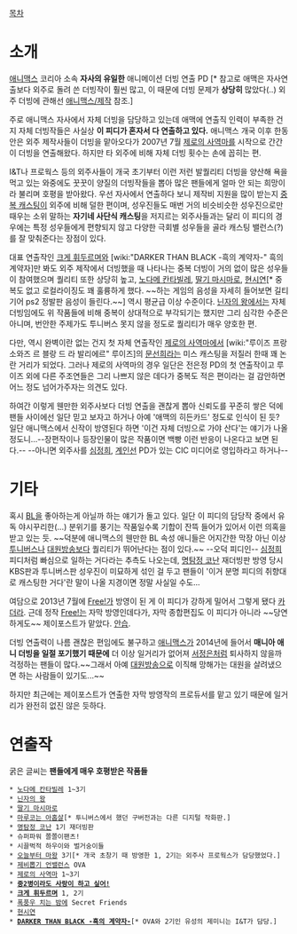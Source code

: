 [[목차]]
= 소개 =
[[애니맥스]] 코리아 소속 '''자사의 유일한''' 애니메이션 더빙 연출 PD [* 참고로 애맥은 자사연출보다 외주로 돌려 쓴 더빙작이 훨씬 많고, 이 때문에 더빙 문제가 '''상당히''' 많았다(..) 외주 더빙에 관해선 [[애니맥스/제작]] 참조.]

주로 애니맥스 자사에서 자체 더빙을 담당하고 있는데 애맥에 연출직 인력이 부족한 건지 자체 더빙작들은 사실상 '''이 피디가 혼자서 다 연출하고 있다.''' 애니맥스 개국 이후 한동안은 외주 제작사들이 더빙을 맡아오다가 2007년 7월 [[제로의 사역마]]를 시작으로 간간이 더빙을 연출해왔다. 하지만 타 외주에 비해 자체 더빙 횟수는 손에 꼽히는 편.

I&T나 프로웍스 등의 외주사들이 개국 초기부터 이런 저런 발퀄리티 더빙을 양산해 욕을 먹고 있는 와중에도 꿋꿋이 양질의 더빙작들을 뽑아 많은 팬들에게 얼마 안 되는 희망이라 불리며 호평을 받아왔다. 우선 자사에서 연출하다 보니 제작비 지원을 많이 받는지 [[중복 캐스팅]]이 외주에 비해 덜한 편이며, 성우진들도 매번 거의 비슷비슷한 성우진으로만 때우는 소위 말하는 '''자기네 사단식 캐스팅'''을 저지르는 외주사들과는 달리 이 피디의 경우에는 특정 성우들에게 편향되지 않고 다양한 극회별 성우들을 골라 캐스팅 밸런스(?)를 잘 맞춰준다는 장점이 있다.

대표 연출작인 [[크게 휘두르며]]와 [wiki:"DARKER THAN BLACK -흑의 계약자-" 흑의 계약자]만 봐도 외주 제작에서 더빙했을 때 나타나는 중복 더빙이 거의 없이 많은 성우들이 참여했으며 퀄리티 또한 상당히 높고, [[노다메 칸타빌레]], [[딸기 마시마로]], [[현시연]][* 중복도 없고 로컬라이징도 꽤 훌륭하게 했다. ~~하는 게임의 음성을 자세히 들어보면 길티기어 ps2 정발판 음성이 들린다.~~] 역시 평균급 이상 수준이다. [[닌자의 왕]]에서는 자체 더빙임에도 위 작품들에 비해 중복이 상대적으로 부각되기는 했지만 그리 심각한 수준은 아니며, 번안한 주제가도 투니버스 못지 않을 정도로 퀄리티가 매우 양호한 편.

다만, 역시 완벽이란 없는 건지 첫 자체 연출작인 [[제로의 사역마]]에서 [wiki:"루이즈 프랑소와즈 르 블랑 드 라 발리에르" 루이즈]의 [[문선희]]라는 미스 캐스팅을 저질러 한때 꽤 논란 거리가 되었다. 그러나 제로의 사역마의 경우 일단은 전은정 PD의 첫 연출작이고 루이즈 외에 다른 주조연들은 그리 나쁘지 않은 데다가 중복도 적은 편이라는 걸 감안하면 어느 정도 넘어가주자는 의견도 있다.

하여간 이렇게 웬만한 외주사보다 더빙 연출을 괜찮게 뽑아 신뢰도를 꾸준히 쌓은 덕에 팬들 사이에선 일단 믿고 보자고 하거나 아예 '애맥의 히든카드' 정도로 인식이 된 듯? 일단 애니맥스에서 신작이 방영된다 하면 '이건 자체 더빙으로 가야 산다'는 얘기가 나올 정도니...--장편작이나 등장인물이 많은 작품이면 백빵 이런 반응이 나온다고 보면 된다.-- --아니면 외주사를 [[심정희]], [[계인선]] PD가 있는 CIC 미디어로 영입하라고 하거나--

= 기타 =
혹시 [[BL]]을 좋아하는게 아닐까 하는 얘기가 돌고 있다. 일단 이 피디의 담당작 중에서 유독 야시꾸리한(...) 분위기를 풍기는 작품일수록 기합이 잔뜩 들어가 있어서 이런 의혹을 받고 있는 듯. ~~덕분에 애니맥스의 웬만한 BL 속성 애니들은 어지간한 막장 아닌 이상 [[투니버스]]나 [[대원방송]]보다 퀄리티가 뛰어난다는 점이 있다.~~ --오덕 피디인-- [[심정희]] 피디처럼 빠심으로 일하는 거다라는 추측도 나오는데, [[명탐정 코난]] 재더빙판 방영 당시 KBS판과 투니버스판 성우진이 미묘하게 섞인 걸 두고 팬들이 '이거 분명 피디의 취향대로 캐스팅한 거다'란 말이 나올 지경이면 정말 사실일 수도...

여담으로 2013년 7월에 [[Free!]]가 방영이 된 게 이 피디가 강하게 밀어서 그렇게 됐다 [[카더라]]. 근데 정작 [[Free!]]는 자막 방영인데다가, 자막 종합편집도 이 피디가 아니라 ~~당연하게도~~ 제이포스트가 맡았다. [[안습]].

더빙 연출력이 나름 괜찮은 편임에도 불구하고 [[애니맥스]]가 2014년에 들어서 '''매니아 애니 더빙을 일절 포기했기 때문에''' 더 이상 일거리가 없어져 [[서정은]]처럼 퇴사하지 않을까 걱정하는 팬들이 많다.~~그래서 아예 [[대원방송]]으로 이직해 망해가는 대원을 살려냈으면 하는 사람들이 있기도...~~

하지만 최근에는 제이포스트가 연출한 자막 방영작의 프로듀서를 맡고 있기 때문에 일거리가 완전히 없진 않은 듯하다.

= 연출작 =
굵은 글씨는 '''팬들에게 매우 호평받은 작품들'''

 * [[노다메 칸타빌레]] 1~3기
 * [[닌자의 왕]]
 * [[딸기 마시마로]]
 * [[마루코는 아홉살]][* 투니버스에서 했던 구버전과는 다른 디지털 작화판.]
 * [[명탐정 코난]] 1기 재더빙판
 * 슈퍼파워 쫄쫄이팬츠!
 * 시끌벅적 하우이와 벌거숭이들
 * [[오늘부터 마왕]] 3기[* 개국 초창기 때 방영한 1, 2기는 외주사 프로웍스가 담당했었다.]
 * [[제비뽑기 언밸런스]] OVA
 * [[제로의 사역마]] 1~3기
 * '''[[중2병이라도 사랑이 하고 싶어!]]'''
 * '''[[크게 휘두르며]]''' 1, 2기
 * [[폭풍우 치는 밤에]] Secret Friends
 * [[현시연]]
 * '''[[DARKER THAN BLACK -흑의 계약자-]]'''[* OVA와 2기인 유성의 제미니는 I&T가 담당.]
